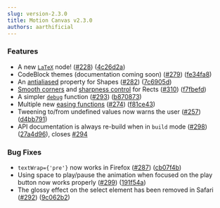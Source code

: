 ```yaml
---
slug: version-2.3.0
title: Motion Canvas v2.3.0
authors: aarthificial
---
```


### Features

- A new [`LaTeX`](/docs/nodes) node!
  ([#228](https://github.com/revideo/revideo/issues/228))
  ([4c26d2a](https://github.com/revideo/revideo/commit/4c26d2aaf0c697486639aa917cd5c585d3d0ea74))
- CodeBlock themes (documentation coming soon)
  ([#279](https://github.com/revideo/revideo/issues/279))
  ([fe34fa8](https://github.com/revideo/revideo/commit/fe34fa8ebfe66cd356fb1c3d85adedef11e03b45))
- An [antialiased](/api/2d/components/Shape#antialiased) property for Shapes
  ([#282](https://github.com/revideo/revideo/issues/282))
  ([7c6905d](https://github.com/revideo/revideo/commit/7c6905d72c6c2f49e10f0a80704c0afe3504d01b))
- [Smooth corners](/api/2d/components/Rect#smoothCorners) and
  [sharpness control](/api/2d/components/Rect#cornerSharpness) for Rects
  ([#310](https://github.com/revideo/revideo/issues/310))
  ([f7fbefd](https://github.com/revideo/revideo/commit/f7fbefd27f7f6972cfb5a45a68e5d0aed9593ae4))
- A simpler [`debug`](/api/core/utils#debug) function
  ([#293](https://github.com/revideo/revideo/issues/293))
  ([b870873](https://github.com/revideo/revideo/commit/b8708732af0fc08d9ff9eeecbbb77d65f1b36eb8))
- Multiple new [easing functions](/api/core/tweening#createEaseInBack)
  ([#274](https://github.com/revideo/revideo/issues/274))
  ([f81ce43](https://github.com/revideo/revideo/commit/f81ce43019fe253e99f4ab6311c2251b40e2eae3))
- Tweening to/from undefined values now warns the user
  ([#257](https://github.com/revideo/revideo/issues/257))
  ([d4bb791](https://github.com/revideo/revideo/commit/d4bb79145300b52c4b4d101df2afaff5ea11a9e9))
- API documentation is always re-build when in `build` mode
  ([#298](https://github.com/revideo/revideo/issues/298))
  ([27a4d96](https://github.com/revideo/revideo/commit/27a4d96593d8e925385252b0d6f62646cd9fa6d5)),
  closes [#294](https://github.com/revideo/revideo/issues/294)

### Bug Fixes

- `textWrap={'pre'}` now works in Firefox
  ([#287](https://github.com/revideo/revideo/issues/287))
  ([cb07f4b](https://github.com/revideo/revideo/commit/cb07f4bdf07edc8a086b934ca5ab769682b9a010))
- Using space to play/pause the animation when focused on the play button now
  works properly ([#299](https://github.com/revideo/revideo/issues/299))
  ([191f54a](https://github.com/revideo/revideo/commit/191f54a0a5a9de2fd2dc27bffc6d21d692ce6f72))
- The glossy effect on the select element has been removed in Safari
  ([#292](https://github.com/revideo/revideo/issues/292))
  ([9c062b2](https://github.com/revideo/revideo/commit/9c062b26e48fbdb1905daae25a3fb34df82307d3))
